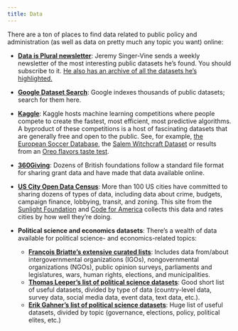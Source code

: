 ```yaml
---
title: Data
---
```


There are a ton of places to find data related to public policy and administration (as well as data on pretty much any topic you want) online:

- [**Data is Plural newsletter**](https://tinyletter.com/data-is-plural): Jeremy Singer-Vine sends a weekly newsletter of the most interesting public datasets he's found. You should subscribe to it. [He also has an archive of all the datasets he's highlighted.](https://docs.google.com/spreadsheets/d/1wZhPLMCHKJvwOkP4juclhjFgqIY8fQFMemwKL2c64vk/edit#gid=0)

- [**Google Dataset Search**](https://toolbox.google.com/datasetsearch): Google indexes thousands of public datasets; search for them here.

- [**Kaggle**](https://www.kaggle.com/datasets): Kaggle hosts machine learning competitions where people compete to create the fastest, most efficient, most predictive algorithms. A byproduct of these competitions is a host of fascinating datasets that are generally free and open to the public. See, for example, [the European Soccer Database](https://www.kaggle.com/hugomathien/soccer), the [Salem Witchcraft Dataset](https://www.kaggle.com/rtatman/salem-witchcraft-dataset) or results from an [Oreo flavors taste test](https://www.kaggle.com/rtatman/oreo-flavors-tastetest-ratings).

- [**360Giving**](http://www.threesixtygiving.org/data/data-registry/): Dozens of British foundations follow a standard file format for sharing grant data and have made that data available online.

- [**US City Open Data Census**](http://us-cities.survey.okfn.org/): More than 100 US cities have committed to sharing dozens of types of data, including data about crime, budgets, campaign finance, lobbying, transit, and zoning. This site from the [Sunlight Foundation](http://sunlightfoundation.com/) and [Code for America](http://www.codeforamerica.org//) collects this data and rates cities by how well they're doing.

- **Political science and economics datasets**: There's a wealth of data available for political science- and economics-related topics:
    - [**François Briatte's extensive curated lists**](https://github.com/briatte/srqm/wiki/Data): Includes data from/about intergovernmental organizations (IGOs), nongovernmental organizations (NGOs), public opinion surveys, parliaments and legislatures, wars, human rights, elections, and municipalities.
    - [**Thomas Leeper's list of political science datasets**](https://github.com/leeper/poliscitoys/issues/1): Good short list of useful datasets, divided by type of data (country-level data, survey data, social media data, event data, text data, etc.).
    - [**Erik Gahner's list of political science datasets**](https://github.com/erikgahner/PolData): Huge list of useful datasets, divided by topic (governance, elections, policy, political elites, etc.)